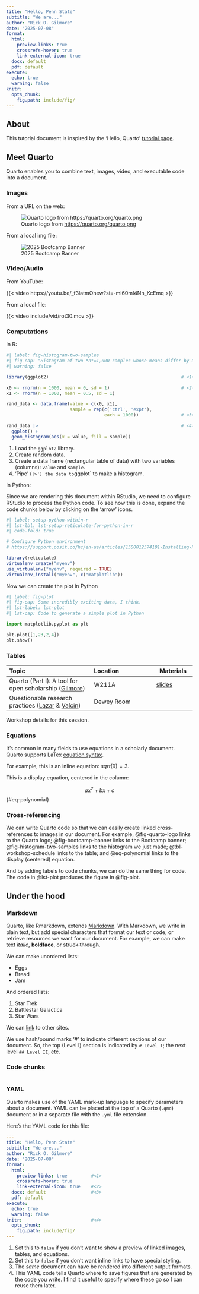 ```yaml
---
title: "Hello, Penn State"
subtitle: "We are..."
author: "Rick O. Gilmore"
date: "2025-07-08"
format: 
  html:
    preview-links: true
    crossrefs-hover: true
    link-external-icon: true
  docx: default
  pdf: default
execute:
  echo: true
  warning: false
knitr:
  opts_chunk:
    fig.path: include/fig/ 
---
```


## About

This tutorial document is inspired by the 'Hello, Quarto' [tutorial page](https://quarto.org/docs/get-started/hello/rstudio.html).

## Meet Quarto

Quarto enables you to combine text, images, video, and executable code into a document.

### Images

From a URL on the web:

![Quarto logo from <https://quarto.org/quarto.png>](https://quarto.org/quarto.png){#fig-quarto-logo}

From a local img file:

![2025 Bootcamp Banner](include/img/bootcamp-banner.png){#fig-bootcamp-banner}

### Video/Audio

From YouTube:

{{< video https://youtu.be/_f3latmOhew?si=-mi60ml4Nn_KcEmq >}}

From a local file:

{{< video include/vid/rot30.mov >}}

### Computations

In R:

```r
#| label: fig-histogram-two-samples
#| fig-cap: "Histogram of two *n*=1,000 samples whose means differ by 0.5."
#| warning: false

library(ggplot2)                                                  # <1>

x0 <- rnorm(n = 1000, mean = 0, sd = 1)                           # <2>
x1 <- rnorm(n = 1000, mean = 0.5, sd = 1)

rand_data <- data.frame(value = c(x0, x1), 
                        sample = rep(c('ctrl', 'expt'), 
                                     each = 1000))                # <3>

rand_data |>                                                      # <4>
  ggplot() +
  geom_histogram(aes(x = value, fill = sample)) 
```

1. Load the `ggplot2` library.
2. Create random data.
3. Create a data frame (rectangular table of data) with two variables (columns): `value` and `sample`.
4. 'Pipe' (`|>') the data to `ggplot` to make a histogram.

In Python:

::: {.callout-note}

Since we are rendering this document within RStudio, we need to configure RStudio to process the Python code. 
To see how this is done, expand the code chunks below by clicking on the 'arrow' icons.

```r
#| label: setup-python-within-r
#| lst-lbl: lst-setup-reticulate-for-python-in-r
#| code-fold: true

# Configure Python environment
# https://support.posit.co/hc/en-us/articles/1500012574101-Installing-Python-packages-in-Posit-Cloud

library(reticulate)
virtualenv_create("myenv")
use_virtualenv("myenv", required = TRUE)
virtualenv_install("myenv", c("matplotlib"))
```

:::


Now we can create the plot in Python

```python
#| label: fig-plot
#| fig-cap: Some incredibly exciting data, I think.
#| lst-label: lst-plot
#| lst-cap: Code to generate a simple plot in Python

import matplotlib.pyplot as plt

plt.plot([1,23,2,4])
plt.show()
```


### Tables

::: {#tbl-workshop-schedule}

| Topic | Location | Materials |
|:--------------|:----------|-------|
| Quarto (Part I): A tool for open scholarship ([Gilmore](directors.qmd#rick-gilmore)) | W211A | [slides](https://penn-state-open-science.github.io/bootcamp-2025-quarto-I) |
| Questionable research practices ([Lazar](program-committee.qmd#nicole-lazar) & [Valcin](program-committee.qmd#jennifer-valcin))| Dewey Room | |

Workshop details for this session.

:::

### Equations

It's common in many fields to use equations in a scholarly document.
Quarto supports LaTex [equation syntax](https://www.overleaf.com/learn/latex/Learn_LaTeX_in_30_minutes).

For example, this is an inline equation: $sqrt(9)=3$.

This is a display equation, centered in the column:

$$ax^2+bx+c$$ {#eq-polynomial}

### Cross-referencing

We can write Quarto code so that we can easily create linked cross-references to images in our document.
For example, @fig-quarto-logo links to the Quarto logo; @fig-bootcamp-banner links to the Bootcamp banner;  @fig-histogram-two-samples links to the histogram we just made;  @tbl-workshop-schedule links to the table; and @eq-polynomial links to the display (centered) equation.

And by adding labels to code chunks, we can do the same thing for code. The code in @lst-plot produces the figure in @fig-plot.

## Under the hood

### Markdown

Quarto, like Rmarkdown, extends [Markdown](https://www.google.com/url?sa=t&source=web&rct=j&opi=89978449&url=https://www.youtube.com/watch%3Fv%3DTrv2TKgSkq0%26t%3D10&ved=2ahUKEwip47OKgrWOAxWvFFkFHY51AzoQma4LegQIRBAC&usg=AOvVaw1SWscA0dixgr35NkS9OzLA). With Markdown, we write in plain text, but add special characters that format our text or code, or retrieve resources we want for our document. 
For example, we can make text *italic*, **boldface**, or ~~struck through~~.

We can make unordered lists:

- Eggs
- Bread
- Jam

And ordered lists:

1. Star Trek
2. Battlestar Galactica
3. Star Wars

We can [link](https://www.psu.edu) to other sites.

We use hash/pound marks '#' to indicate different sections of our document.
So, the top (Level I) section is indicated by `# Level I`; the next level `## Level II`, etc.

### Code chunks

```r
```

### YAML

Quarto makes use of the YAML mark-up language to specify parameters about a document. YAML can be placed at the top of a Quarto (`.qmd`) document or in a separate file with the `.yml` file extension.

Here's the YAML code for this file:

```yaml
---
title: "Hello, Penn State"
subtitle: "We are..."
author: "Rick O. Gilmore"
date: "2025-07-08"
format: 
  html:
    preview-links: true         #<1>
    crossrefs-hover: true
    link-external-icon: true    #<2>
  docx: default                 #<3>
  pdf: default    
execute:
  echo: true
  warning: false
knitr:                          #<4>
  opts_chunk:
    fig.path: include/fig/      
---
```

1. Set this to `false` if you don't want to show a preview of linked images, tables, and equations. 
2. Set this to `false` if you don't want inline links to have special styling.
3. The *same* document can have be rendered into different output formats.
4. This YAML code tells Quarto where to save figures that are generated by the code you write. I find it useful to specify where these go so I can reuse them later.
